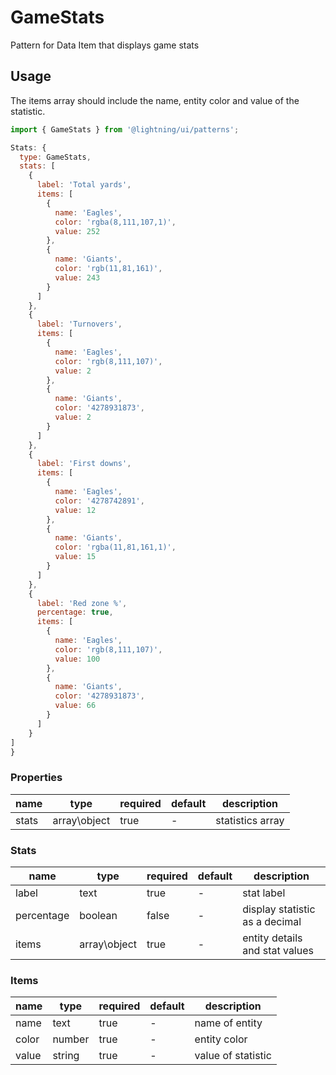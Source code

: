 
# GameStats

Pattern for Data Item that displays game stats

## Usage

The items array should include the name, entity color and value of the statistic.

```js
import { GameStats } from '@lightning/ui/patterns';

Stats: {
  type: GameStats,
  stats: [
    {
      label: 'Total yards',
      items: [
        {
          name: 'Eagles',
          color: 'rgba(8,111,107,1)',
          value: 252
        },
        {
          name: 'Giants',
          color: 'rgb(11,81,161)',
          value: 243
        }
      ]
    },
    {
      label: 'Turnovers',
      items: [
        {
          name: 'Eagles',
          color: 'rgb(8,111,107)',
          value: 2
        },
        {
          name: 'Giants',
          color: '4278931873',
          value: 2
        }
      ]
    },
    {
      label: 'First downs',
      items: [
        {
          name: 'Eagles',
          color: '4278742891',
          value: 12
        },
        {
          name: 'Giants',
          color: 'rgba(11,81,161,1)',
          value: 15
        }
      ]
    },
    {
      label: 'Red zone %',
      percentage: true,
      items: [
        {
          name: 'Eagles',
          color: 'rgb(8,111,107)',
          value: 100
        },
        {
          name: 'Giants',
          color: '4278931873',
          value: 66
        }
      ]
    }
]
}
```
<Canvas>
  <Story id="patterns-sportsstats--basic" />
</Canvas>

### Properties

name|type|required|default|description
--|--|--|--|--
stats|array\object|true|-|statistics array

### Stats

name|type|required|default|description
--|--|--|--|--
label|text|true|-|stat label
percentage|boolean|false|-|display statistic as a decimal
items|array\object|true|-|entity details and stat values

### Items

name|type|required|default|description
--|--|--|--|--
name|text|true|-|name of entity
color|number|true|-|entity color
value|string|true|-|value of statistic

